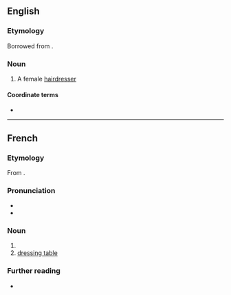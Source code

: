 ==English==

===Etymology===
Borrowed from {{bor|en|fr|coiffeuse}}.

===Noun===
{{en-noun}}

# A female [[hairdresser]]

====Coordinate terms====
* {{l|en|coiffeur}}
{{C|en|Female people|Occupations}}

----

==French==

===Etymology===
From {{af|fr|coiffer|-euse}}.

===Pronunciation===
* {{fr-IPA}}
* {{audio|fr|Fr-coiffeuse.ogg|Audio}}

===Noun===
{{fr-noun|f|m=coiffeur}}

# {{female equivalent of|fr|coiffeur|t=hairdresser}}
# [[dressing table]]

===Further reading===
* {{R:TLFi}}